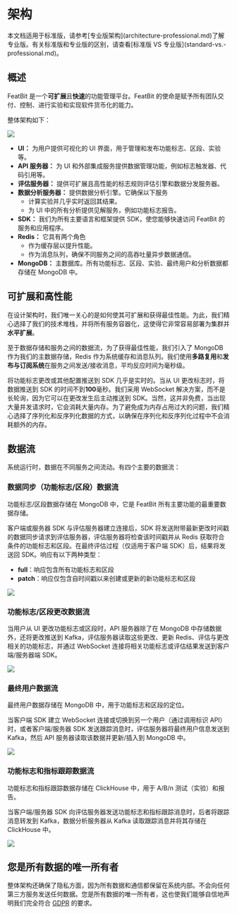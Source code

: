 
# 架构


<Callout type="info" >
  本文档适用于标准版，请参考[专业版架构](architecture-professional.md)了解专业版。有关标准版和专业版的区别，请查看[标准版 VS 专业版](standard-vs.-professional.md)。
</Callout>

## **概述**

FeatBit 是一个**可扩展**且**快速**的功能管理平台。FeatBit 的使命是赋予所有团队交付、控制、进行实验和实现软件货币化的能力。

整体架构如下：

![](../tech-stack/assets/architecture/001.webp)

* **UI：** 为用户提供可视化的 UI 界面，用于管理和发布功能标志、区段、实验等。
* **API 服务器：** 为 UI 和外部集成服务提供数据管理功能，例如标志触发器、代码引用等。
* **评估服务器：** 提供可扩展且高性能的标志规则评估引擎和数据分发服务器。
* **数据分析服务器：** 提供数据分析引擎。它确保以下服务
  * 计算实验并几乎实时返回其结果。
  * 为 UI 中的所有分析提供见解服务，例如功能标志报告。
* **SDK：** 我们为所有主要语言和框架提供 SDK，使您能够快速访问 FeatBit 的服务和应用程序。
* **Redis：** 它具有两个角色
  * 作为缓存层以提升性能。
  * 作为消息队列，确保不同服务之间的高吞吐量异步数据通信。
* **MongoDB：** 主数据库。所有功能标志、区段、实验、最终用户和分析数据都存储在 MongoDB 中。

## 可扩展和高性能

在设计架构时，我们唯一关心的是如何使其可扩展和获得最佳性能。为此，我们精心选择了我们的技术堆栈，并将所有服务容器化，这使得它非常容易部署为集群并**水平扩展**。

至于数据存储和服务之间的数据流，为了获得最佳性能，我们引入了 MongoDB 作为我们的主数据存储，Redis 作为系统缓存和消息队列。我们使用**多路复用**和**发布与订阅系统**在服务之间发送/接收消息，平均反应时间为毫秒级。

将功能标志更改或其他配置推送到 SDK 几乎是实时的。当从 UI 更改标志时，将数据推送到 SDK 的时间不到**100**毫秒。我们采用 WebSocket 解决方案，而不是长轮询，因为它可以在更改发生后主动推送到 SDK。当然，这并非免费，当出现大量并发请求时，它会消耗大量内存。为了避免成为内存占用过大的问题，我们精心选择了序列化和反序列化数据的方式，以确保在序列化和反序列化过程中不会消耗额外的内存。

## 数据流

系统运行时，数据在不同服务之间流动。有四个主要的数据流：

### 数据同步（功能标志/区段）数据流

功能标志/区段数据存储在 MongoDB 中，它是 FeatBit 所有主要功能的最重要数据存储。

客户端或服务器 SDK 与评估服务器建立连接后，SDK 将发送附带最新更改时间戳的数据同步请求到评估服务器，评估服务器将检查该时间戳并从 Redis 获取符合条件的功能标志和区段。在最终评估过程（仅适用于客户端 SDK）后，结果将发送回 SDK。响应有以下两种类型：

* **full**：响应包含所有功能标志和区段
* **patch**：响应仅包含自时间戳以来创建或更新的新功能标志和区段

![](../tech-stack/assets/architecture/002.png)

### 功能标志/区段更改数据流

当用户从 UI 更改功能标志或区段时，API 服务器除了在 MongoDB 中存储数据外，还将更改推送到 Kafka，评估服务器读取这些更改、更新 Redis、评估与更改相关的功能标志，并通过 WebSocket 连接将相关功能标志或评估结果发送到客户端/服务器端 SDK。

![](../tech-stack/assets/architecture/003.png)

### 最终用户数据流

最终用户数据存储在 MongoDB 中，用于功能标志和区段的定位。

当客户端 SDK 建立 WebSocket 连接或切换到另一个用户（通过调用标识 API）时，或者客户端/服务器 SDK 发送跟踪消息时，评估服务器将最终用户信息发送到 Kafka，然后 API 服务器读取该数据并更新/插入到 MongoDB 中。

![](../tech-stack/assets/architecture/004.png)

### 功能标志和指标跟踪数据流

功能标志和指标跟踪数据存储在 ClickHouse 中，用于 A/B/n 测试（实验）和报告。

当客户端/服务器 SDK 向评估服务器发送功能标志和指标跟踪消息时，后者将跟踪消息转发到 Kafka，数据分析服务器从 Kafka 读取跟踪消息并将其存储在 ClickHouse 中。

![](../tech-stack/assets/architecture/005.png)

## **您是所有数据的唯一所有者**

整体架构还确保了隐私方面，因为所有数据和通信都保留在系统内部。不会向任何第三方服务发送任何数据。您是所有数据的唯一所有者，这也使我们能够自信地声明我们完全符合 [GDPR](https://gdpr-info.eu/) 的要求。
